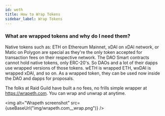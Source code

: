 ```yaml
---
id: weth
title: How to Wrap Tokens
sidebar_label: Wrap Tokens
---
```



### What are wrapped tokens and why do I need them?

Native tokens such as: ETH on Ethereum Mainnet, xDAI on xDAI network, or Matic on Polygon are special as they're the only token accepted for transaction fees on their respective network. The DAO Smart contracts cannot hold native tokens, only ERC-20's.  So DAOs and a lot of their dapps use wrapped versions of those tokens. wETH is wrapped ETH, wxDAI is wrapped xDAI, and so on. As a wrapped token, they can be used now inside the DAO and dapps for proposals.

The folks at Raid Guild have built a no fees, no frills simple wrapper at https://wrapeth.com. You can wrap and unwrap at anytime.

<img alt="Wrapeth screenshot" src={useBaseUrl("img/wrapeth.com__wrap.png")} />
